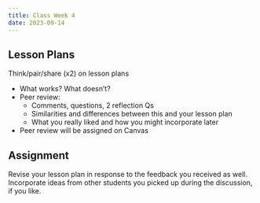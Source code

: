 ```yaml
---
title: Class Week 4
date: 2023-09-14
---
```



## Lesson Plans

Think/pair/share (x2) on lesson plans

- What works? What doesn't?
- Peer review:
  - Comments, questions, 2 reflection Qs
  - Similarities and differences between this and your lesson plan
  - What you really liked and how you might incorporate later
- Peer review will be assigned on Canvas

## Assignment

Revise your lesson plan in response to the feedback you received as well. Incorporate ideas from other students you picked up during the discussion, if you like.
